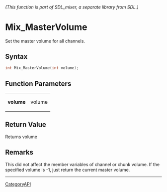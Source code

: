 ====== (This function is part of SDL_mixer, a separate library from SDL.) ======
= Mix_MasterVolume =

Set the master volume for all channels.

== Syntax ==

<syntaxhighlight lang='c'>
int Mix_MasterVolume(int volume);
</syntaxhighlight>

== Function Parameters ==

{|
|'''volume'''
|volume
|}

== Return Value ==

Returns volume

== Remarks ==

This did not affect the member variables of channel or chunk volume. If the
specified volume is -1, just return the current master volume.

----
[[CategoryAPI]]


